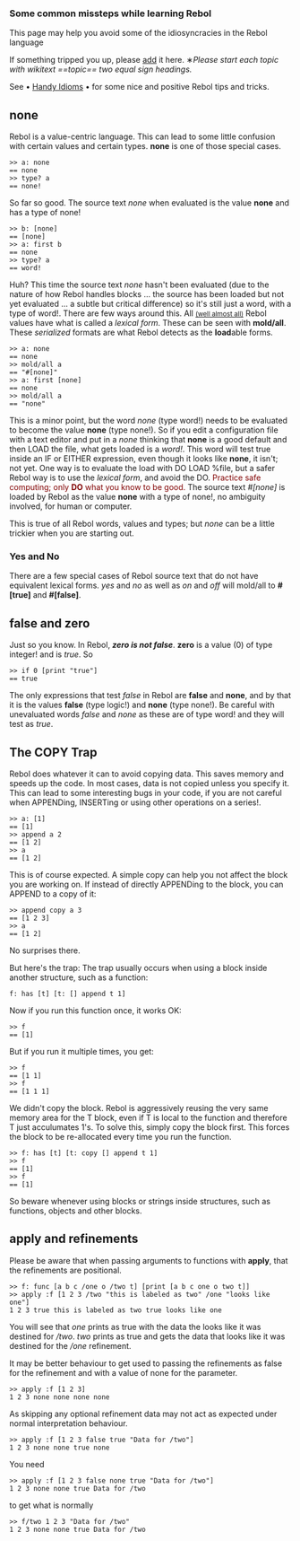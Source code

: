 ===Some common missteps while learning Rebol===

This page may help you avoid some of the idiosyncracies in the Rebol language

If something tripped you up, please <span class="plainlinks">[http://rebol.net/w/index.php?title=Forgoing_faux_pas&action=edit&section=new add]</span> it here.  &lowast;''Please start each topic with wikitext <nowiki>==topic==</nowiki> two equal sign headings.''

See &bull; [[Handy Idioms]] &bull; for some nice and positive Rebol tips and tricks.

==none==

Rebol is a value-centric language. This can lead to some little confusion with certain values and certain types. '''none''' is one of those special cases.

<pre>
>> a: none
== none
>> type? a
== none!
</pre>

So far so good.  The source text ''none'' when evaluated is the value '''none''' and has a type of none!

<pre>
>> b: [none]
== [none]
>> a: first b
== none
>> type? a
== word!
</pre>

Huh?  This time the source text ''none'' hasn't been evaluated (due to the nature of how Rebol handles blocks ... the source has been loaded but not yet evaluated ... a subtle but critical difference) so it's still just a word, with a type of word!.
There are few ways around this.  All [[#yesno|<small>(well almost all)</small>]] Rebol values have what is called a ''lexical form''.  These can be seen with '''mold/all'''.  These ''serialized'' formats are what Rebol detects as the '''load'''able forms.

<pre>
>> a: none
== none
>> mold/all a
== "#[none]"
>> a: first [none]
== none
>> mold/all a
== "none"
</pre>

This is a minor point, but the word ''none'' (type word!) needs to be evaluated to become the value '''none''' (type none!).  So if you edit a configuration file with a text editor and put in a ''none'' thinking that '''none''' is a good default and then LOAD the file, what gets loaded is a ''word!''.  This word will test true inside an IF or EITHER expression, even though it looks like '''none''', it isn't; not yet.  One way is to evaluate the load with DO LOAD %file, but a safer Rebol way is to use the ''lexical form'', and avoid the DO. <span style="color: #800000;">Practice safe computing; only '''DO''' what you know to be good.</span> The source text ''#[none]'' is loaded by Rebol as the value '''none''' with a type of none!, no ambiguity involved, for human or computer.

This is true of all Rebol words, values and types; but ''none'' can be a little trickier when you are starting out.
{{Hilight|For a more detailed discussion of what is involved here; please check out this Wikibook article on the Rebol [[wikibooks:Rebol_Programming/Advanced/Interpreter|Interpreter]]}}

<span id="yesno"></span>
===Yes and No===

There are a few special cases of Rebol source text that do not have equivalent lexical forms.  ''yes'' and ''no'' as well as ''on'' and ''off'' will mold/all to '''#[true]''' and '''#[false]'''.

==false and zero==

Just so you know.  In Rebol, '''''zero is not false'''''. '''zero''' is a value (0) of type integer! and is ''true''. So

<pre>
>> if 0 [print "true"]
== true
</pre>

The only expressions that test ''false'' in Rebol are '''false''' and '''none''', and by that it is the values '''false''' (type logic!) and '''none''' (type none!).  Be careful with unevaluated words ''false'' and ''none'' as these are of type word! and they will test as ''true''.

==The COPY Trap==

Rebol does whatever it can to avoid copying data. This saves memory and speeds up the code. In most cases, data is not copied unless you specify it. This can lead to some interesting bugs in your code, if you are not careful when APPENDing, INSERTing or using other operations on a series!.

<pre>
>> a: [1]
== [1]
>> append a 2
== [1 2]
>> a
== [1 2]
</pre>

This is of course expected. A simple copy can help you not affect the block you are working on. If instead of directly APPENDing to the block, you can APPEND to a copy of it:

<pre>
>> append copy a 3
== [1 2 3]
>> a
== [1 2]
</pre>

No surprises there.

But here's the trap: The trap usually occurs when using a block inside another structure, such as a function:

<pre>
f: has [t] [t: [] append t 1]
</pre>

Now if you run this function once, it works OK:

<pre>
>> f
== [1]
</pre>

But if you run it multiple times, you get:

<pre>
>> f
== [1 1]
>> f
== [1 1 1]
</pre>

We didn't copy the block. Rebol is aggressively reusing the very same memory area for the T block, even if T is local to the function and therefore T just acculumates 1's. To solve this, simply copy the block first. This forces the block to be re-allocated every time you run the function.

<pre>
>> f: has [t] [t: copy [] append t 1]
>> f
== [1]
>> f
== [1]
</pre>

So beware whenever using blocks or strings inside structures, such as functions, objects and other blocks.

==apply and refinements==

Please be aware that when passing arguments to functions with '''apply''', that the refinements are positional.

<pre>
>> f: func [a b c /one o /two t] [print [a b c one o two t]]
>> apply :f [1 2 3 /two "this is labeled as two" /one "looks like one"]
1 2 3 true this is labeled as two true looks like one
</pre>

You will see that ''one'' prints as true with the data the looks like it was destined for ''/two''.  ''two'' prints as true and gets the data that looks like it was destined for the ''/one'' refinement.

It may be better behaviour to get used to passing the refinements as false for the refinement and with a value of none for the parameter.

<pre>
>> apply :f [1 2 3]
1 2 3 none none none none
</pre>

As skipping any optional refinement data may not act as expected under normal interpretation behaviour.

<pre>
>> apply :f [1 2 3 false true "Data for /two"]
1 2 3 none none true none
</pre>

You need

<pre>
>> apply :f [1 2 3 false none true "Data for /two"]
1 2 3 none none true Data for /two
</pre>

to get what is normally

<pre>
>> f/two 1 2 3 "Data for /two"
1 2 3 none none true Data for /two
</pre>